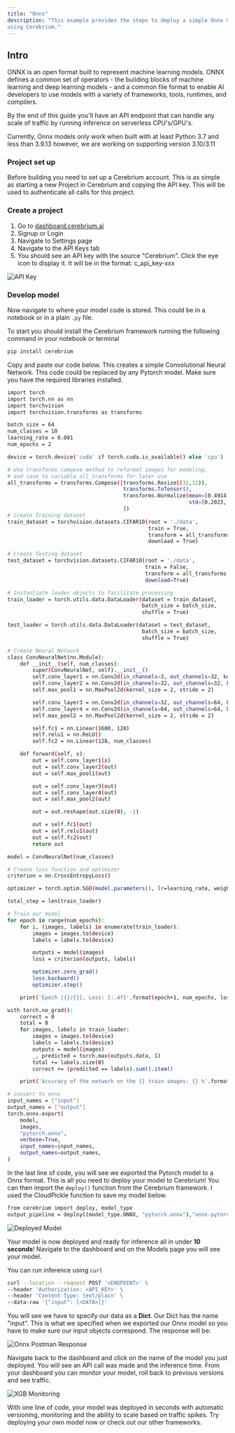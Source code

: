 ```yaml
---
title: "Onnx"
description: "This example provides the steps to deploy a simple Onnx model from scratch
using Cerebrium."
---
```


## Intro

ONNX is an open format built to represent machine learning models. ONNX defines
a common set of operators - the building blocks of machine learning and deep
learning models - and a common file format to enable AI developers to use models
with a variety of frameworks, tools, runtimes, and compilers.

By the end of this guide you'll have an API endpoint that can handle any scale
of traffic by running inference on serverless CPU's/GPU's.

<Warning>
  Currently, Onnx models only work when built with at least Python 3.7 and less
  than 3.9.13 however, we are working on supporting version 3.10/3.11
</Warning>

### Project set up

Before building you need to set up a Cerebrium account. This is as simple as
starting a new Project in Cerebrium and copying the API key. This will be used
to authenticate all calls for this project.

### Create a project

1. Go to [dashboard.cerebrium.ai](https://dashboard.cerebrium.ai)
2. Signup or Login
3. Navigate to Settings page
4. Navigate to the API Keys tab
5. You should see an API key with the source "Cerebrium". Click the eye icon to
   display it. It will be in the format: c_api_key-xxx

![API Key](/images/quickstarts/onnx-1.png)

### Develop model

Now navigate to where your model code is stored. This could be in a notebook or
in a plain `.py` file.

To start you should install the Cerebrium framework running the following
command in your notebook or terminal

```bash
pip install cerebrium
```

Copy and paste our code below. This creates a simple Convolutional Neural
Network. This code could be replaced by any Pytorch model. Make sure you have
the required libraries installed.

```bash
import torch
import torch.nn as nn
import torchvision
import torchvision.transforms as transforms

batch_size = 64
num_classes = 10
learning_rate = 0.001
num_epochs = 2

device = torch.device('cuda' if torch.cuda.is_available() else 'cpu')

# Use transforms.compose method to reformat images for modeling,
# and save to variable all_transforms for later use
all_transforms = transforms.Compose([transforms.Resize((32,32)),
                                     transforms.ToTensor(),
                                     transforms.Normalize(mean=[0.4914, 0.4822, 0.4465],
                                                          std=[0.2023, 0.1994, 0.2010])
                                     ])
# Create Training dataset
train_dataset = torchvision.datasets.CIFAR10(root = './data',
                                             train = True,
                                             transform = all_transforms,
                                             download = True)

# Create Testing dataset
test_dataset = torchvision.datasets.CIFAR10(root = './data',
                                            train = False,
                                            transform = all_transforms,
                                            download=True)

# Instantiate loader objects to facilitate processing
train_loader = torch.utils.data.DataLoader(dataset = train_dataset,
                                           batch_size = batch_size,
                                           shuffle = True)

test_loader = torch.utils.data.DataLoader(dataset = test_dataset,
                                           batch_size = batch_size,
                                           shuffle = True)

# Create Neural Network
class ConvNeuralNet(nn.Module):
    def __init__(self, num_classes):
        super(ConvNeuralNet, self).__init__()
        self.conv_layer1 = nn.Conv2d(in_channels=3, out_channels=32, kernel_size=3)
        self.conv_layer2 = nn.Conv2d(in_channels=32, out_channels=32, kernel_size=3)
        self.max_pool1 = nn.MaxPool2d(kernel_size = 2, stride = 2)

        self.conv_layer3 = nn.Conv2d(in_channels=32, out_channels=64, kernel_size=3)
        self.conv_layer4 = nn.Conv2d(in_channels=64, out_channels=64, kernel_size=3)
        self.max_pool2 = nn.MaxPool2d(kernel_size = 2, stride = 2)

        self.fc1 = nn.Linear(1600, 128)
        self.relu1 = nn.ReLU()
        self.fc2 = nn.Linear(128, num_classes)

    def forward(self, x):
        out = self.conv_layer1(x)
        out = self.conv_layer2(out)
        out = self.max_pool1(out)

        out = self.conv_layer3(out)
        out = self.conv_layer4(out)
        out = self.max_pool2(out)

        out = out.reshape(out.size(0), -1)

        out = self.fc1(out)
        out = self.relu1(out)
        out = self.fc2(out)
        return out

model = ConvNeuralNet(num_classes)

# Create loss function and optimizer
criterion = nn.CrossEntropyLoss()

optimizer = torch.optim.SGD(model.parameters(), lr=learning_rate, weight_decay = 0.005, momentum = 0.9)

total_step = len(train_loader)

# Train our model
for epoch in range(num_epochs):
    for i, (images, labels) in enumerate(train_loader):
        images = images.to(device)
        labels = labels.to(device)

        outputs = model(images)
        loss = criterion(outputs, labels)

        optimizer.zero_grad()
        loss.backward()
        optimizer.step()

    print('Epoch [{}/{}], Loss: {:.4f}'.format(epoch+1, num_epochs, loss.item()))

with torch.no_grad():
    correct = 0
    total = 0
    for images, labels in train_loader:
        images = images.to(device)
        labels = labels.to(device)
        outputs = model(images)
        _, predicted = torch.max(outputs.data, 1)
        total += labels.size(0)
        correct += (predicted == labels).sum().item()

    print('Accuracy of the network on the {} train images: {} %'.format(50000, 100 * correct / total))

# convert to onnx
input_names = ["input"]
output_names = ["output"]
torch.onnx.export(
    model,
    images,
    "pytorch.onnx",
    verbose=True,
    input_names=input_names,
    output_names=output_names,
)
```

In the last line of code, you will see we exported the Pytorch model to a Onnx
format. This is all you need to deploy your model to Cerebrium! You can then import the `deploy()` function from the Cerebrium framework. I used the CloudPickle function to save my model below.

```bash
from cerebrium import deploy, model_type
output_pipeline = deploy((model_type.ONNX, "pytorch.onnx"),"onnx-pytorch", "<API_KEY>")
```

![Deployed Model](/images/quickstarts/onnx-2.png)

Your model is now deployed and ready for inference all in under **10 seconds**!
Navigate to the dashboard and on the Models page you will see your model.

You can run inference using `curl`

```bash
curl --location --request POST '<ENDPOINT>' \
--header 'Authorization: <API_KEY>' \
--header 'Content-Type: text/plain' \
--data-raw '{"input": [<DATA>]}'
```

You will see we have to specify our data as a **Dict**. Our Dict has the name
"input". This is what we specified when we exported our Onnx model so you have
to make sure our input objects correspond. The response will be:

![Onnx Postman Response](/images/quickstarts/onnx-3.png)

Navigate back to the dashboard and click on the name of the model you just
deployed. You will see an API call was made and the inference time. From your
dashboard you can monitor your model, roll back to previous versions and see
traffic.

![XGB Monitoring](/images/quickstarts/onnx-4.png)

With one line of code, your model was deployed in seconds with automatic
versioning, monitoring and the ability to scale based on traffic spikes. Try
deploying your own model now or check out our other frameworks.
